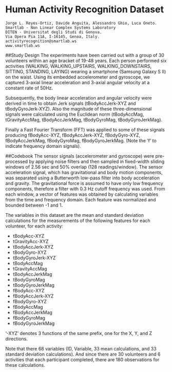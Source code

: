 Human Activity Recognition Dataset
====
```
Jorge L. Reyes-Ortiz, Davide Anguita, Alessandro Ghio, Luca Oneto.
Smartlab - Non Linear Complex Systems Laboratory
DITEN - Universitat degli Studi di Genova.
Via Opera Pia 11A, I-16145, Genoa, Italy.
activityrecognition@smartlab.ws
www.smartlab.ws
```

##Study Design
The experiments have been carried out with a group of 30 volunteers within an age bracket of 19-48 years. Each person performed six activities (WALKING, WALKING_UPSTAIRS, WALKING_DOWNSTAIRS, SITTING, STANDING, LAYING) wearing a smartphone (Samsung Galaxy S II) on the waist. Using its embedded accelerometer and gyroscope, we captured 3-axial linear acceleration and 3-axial angular velocity at a constant rate of 50Hz.

Subsequently, the body linear acceleration and angular velocity were derived in time to obtain Jerk signals (tBodyAccJerk-XYZ and tBodyGyroJerk-XYZ). Also the magnitude of these three-dimensional signals were calculated using the Euclidean norm (tBodyAccMag, tGravityAccMag, tBodyAccJerkMag, tBodyGyroMag, tBodyGyroJerkMag). 

Finally a Fast Fourier Transform (FFT) was applied to some of these signals producing fBodyAcc-XYZ, fBodyAccJerk-XYZ, fBodyGyro-XYZ, fBodyAccJerkMag, fBodyGyroMag, fBodyGyroJerkMag. (Note the 'f' to indicate frequency domain signals). 


##Codebook
The sensor signals (accelerometer and gyroscope) were pre-processed by applying noise filters and then sampled in fixed-width sliding windows of 2.56 sec and 50% overlap (128 readings/window). The sensor acceleration signal, which has gravitational and body motion components, was separated using a Butterworth low-pass filter into body acceleration and gravity. The gravitational force is assumed to have only low frequency components, therefore a filter with 0.3 Hz cutoff frequency was used. From each window, a vector of features was obtained by calculating variables from the time and frequency domain. Each feature was normalized and bounded between -1 and 1.

The variables in this dataset are the mean and standard deviation calculations for the measurements of the following features for each volunteer, for each activity:


- tBodyAcc-XYZ
- tGravityAcc-XYZ
- tBodyAccJerk-XYZ
- tBodyGyro-XYZ
- tBodyGyroJerk-XYZ
- tBodyAccMag
- tGravityAccMag
- tBodyAccJerkMag
- tBodyGyroMag
- tBodyGyroJerkMag
- fBodyAcc-XYZ
- fBodyAccJerk-XYZ
- fBodyGyro-XYZ
- fBodyAccMag
- fBodyAccJerkMag
- fBodyGyroMag
- fBodyGyroJerkMag

‘-XYZ’ denotes 3 functions of the same prefix, one for the X, Y, and Z directions.

Note that there 68 variables (ID, Variable, 33 mean calculations, and 33 standard deviation calculations). And since there are 30 volunteers and 6 activities that each participant completed, there are 180 observations for these calculations.


